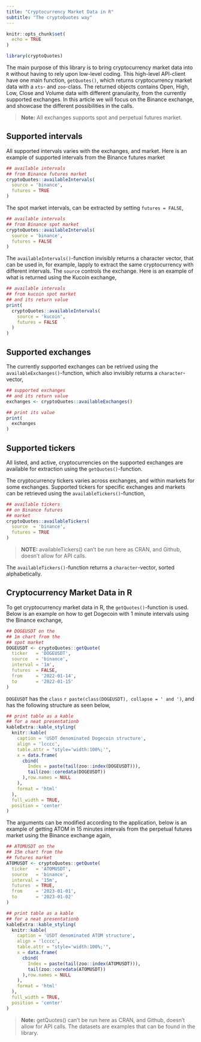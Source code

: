 ```yaml
---
title: "Cryptocurrency Market Data in R"
subtitle: "The cryptoQuotes way"
---
```


```r
knitr::opts_chunk$set(
  echo = TRUE
)
```

```r
library(cryptoQuotes)
```


The main purpose of this library is to bring cryptocurrency market data into ```R```  without having to rely upon low-level coding. This high-level API-client have one main function, ```getQuotes()```, which returns cryptocurrency market data with a ```xts```- and ```zoo```-class. The returned objects contains Open, High, Low, Close and Volume data with different granularity, from the currently supported exchanges. In this article we will focus on the Binance exchange, and showcase the different possibilities in the calls.

> **Note:** All exchanges supports spot and perpetual futures market.

## Supported intervals

All supported intervals varies with the exchanges, and market. Here is an example
of supported intervals from the Binance futures market

```r
## available intervals
## from Binance futures market
cryptoQuotes::availableIntervals(
  source = 'binance',
  futures = TRUE
)
```


The spot market intervals, can be extracted by setting ```futures = FALSE```,

```r
## available intervals
## from Binance spot market
cryptoQuotes::availableIntervals(
  source = 'binance',
  futures = FALSE
)
```

The ```availableIntervals()```-function invisibly returns a character vector, that can be used in, for example, lapply to extract the same cryptocurrency with different intervals. The ```source``` controls the exchange. Here is an example of what is returned using the Kucoin exchange,

```r
## available intervals
## from kucoin spot market
## and its return value
print(
  cryptoQuotes::availableIntervals(
    source = 'kucoin',
    futures = FALSE
  )
)
```

## Supported exchanges

The currently supported exchanges can be retrived using the ```availableExchanges()```-function, which also invisibly returns a ```character```-vector,


```r
## supported exchanges
## and its return value
exchanges <- cryptoQuotes::availableExchanges()

## print its value
print(
  exchanges
)
```

## Supported tickers

All listed, and active, cryptocurrencies on the supported exchanges are available for extraction using the ```getQuotes()```-function. 

The cryptocurrency tickers varies across exchanges, and within markets for some exchanges. Supported tickers for specific exchanges and markets can be retrieved using the ```availableTickers()```-function,

```r
## available tickers
## on Binance futures
## market
cryptoQuotes::availableTickers(
  source  = 'binance',
  futures = TRUE 
)
```

> **NOTE:** availableTickers() can't be run here as CRAN, and Github, doesn't allow
> for API calls.

The ```availableTickers()```-function returns a ```character```-vector, sorted alphabetically.

## Cryptocurrency Market Data in R

To get cryptocurrency market data in R, the ```getQuotes()```-function is used. Below is an example on how to get
Dogecoin with 1 minute intervals using the Binance exchange,

```r
## DOGEUSDT on the
## 1m chart from the
## spot market
DOGEUSDT <- cryptoQuotes::getQuote(
  ticker   = 'DOGEUSDT',
  source   = 'binance',
  interval = '1m',
  futures  = FALSE,
  from     = '2022-01-14',
  to       = '2022-01-15'
)
```


```DOGEUSDT``` has the ```class``` `r paste(class(DOGEUSDT), collapse = ' and ')`, and has the following structure as seen below,


```r
## print table as a kable
## for a neat presentationb
kableExtra::kable_styling(
  knitr::kable(
    caption = 'USDT denominated Dogecoin structure',
    align = 'lcccc',
    table.attr = "style='width:100%;'",
    x = data.frame(
      cbind(
        Index = paste(tail(zoo::index(DOGEUSDT))),
        tail(zoo::coredata(DOGEUSDT))
      ),row.names = NULL
    ),
    format = 'html'
  ),
  full_width = TRUE,
  position = 'center'
)
```

The arguments can be modified according to the application, below is an example of getting ATOM in 15 minutes intervals from the perpetual futures market using the Binance exchange again,

```r
## ATOMUSDT on the
## 15m chart from the
## futures market
ATOMUSDT <- cryptoQuotes::getQuote(
  ticker   = 'ATOMUSDT',
  source   = 'binance',
  interval = '15m',
  futures  = TRUE,
  from     = '2023-01-01',
  to       = '2023-01-02'
)
```


```r
## print table as a kable
## for a neat presentationb
kableExtra::kable_styling(
  knitr::kable(
    caption = 'USDT denominated ATOM structure',
    align = 'lcccc',
    table.attr = "style='width:100%;'",
    x = data.frame(
      cbind(
        Index = paste(tail(zoo::index(ATOMUSDT))),
        tail(zoo::coredata(ATOMUSDT))
      ),row.names = NULL
    ),
    format = 'html'
  ),
  full_width = TRUE,
  position = 'center'
)
```

> **Note:** getQuotes() can't be run here as CRAN, and Github, doesn't allow
> for API calls. The datasets are examples that can be found in the library.
